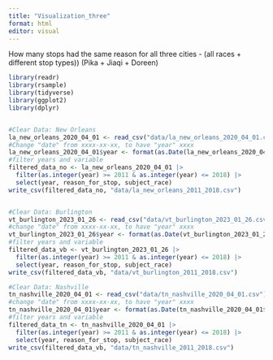 ```yaml
---
title: "Visualization_three"
format: html
editor: visual
---
```


How many stops had the same reason for all three cities - (all races + different stop types)) (Pika + Jiaqi + Doreen)

```r
library(readr)
library(rsample)
library(tidyverse)
library(ggplot2)
library(dplyr)


#Clear Data: New Orleans
la_new_orleans_2020_04_01 <- read_csv("data/la_new_orleans_2020_04_01.csv")
#Change "date" from xxxx-xx-xx, to have "year" xxxx
la_new_orleans_2020_04_01$year <- format(as.Date(la_new_orleans_2020_04_01$date), "%Y")
#filter years and variable
filtered_data_no <- la_new_orleans_2020_04_01 |>
  filter(as.integer(year) >= 2011 & as.integer(year) <= 2018) |>
  select(year, reason_for_stop, subject_race)
write_csv(filtered_data_no, "data/la_new_orleans_2011_2018.csv")


#Clear Data: Burlington
vt_burlington_2023_01_26 <- read_csv("data/vt_burlington_2023_01_26.csv")
#change "date" from xxxx-xx-xx, to have "year" xxxx
vt_burlington_2023_01_26$year <- format(as.Date(vt_burlington_2023_01_26$date), "%Y")
#filter years and variable
filtered_data_vb <- vt_burlington_2023_01_26 |>
  filter(as.integer(year) >= 2011 & as.integer(year) <= 2018) |>
  select(year, reason_for_stop, subject_race)
write_csv(filtered_data_vb, "data/vt_burlington_2011_2018.csv")

#Clear Data: Nashville
tn_nashville_2020_04_01 <- read_csv("data/tn_nashville_2020_04_01.csv")
#change "date" from xxxx-xx-xx, to have "year" xxxx
tn_nashville_2020_04_01$year <- format(as.Date(tn_nashville_2020_04_01$date), "%Y")
#filter years and variable
filtered_data_tn <- tn_nashville_2020_04_01 |>
  filter(as.integer(year) >= 2011 & as.integer(year) <= 2018) |>
  select(year, reason_for_stop, subject_race)
write_csv(filtered_data_vb, "data/tn_nashville_2011_2018.csv")


```
